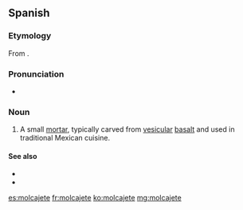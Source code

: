==Spanish==

===Etymology===
From {{etyl|nci|es}} {{term|molcaxitl|lang=nci|mōlcaxitl}}.

===Pronunciation===
* {{IPA|/mo̞lkaˈxe̞te̞/|lang=es}}

{{wikipedia|lang=es}}
===Noun===
{{es-noun|m}}

# {{context|Mexico|lang=es}} A small [[mortar]], typically carved from [[vesicular]] [[basalt]] and used in traditional Mexican cuisine. 

====See also====
* {{l|es|mortero|g=m}}
* {{l|es|tejolote|g=m}}

[[es:molcajete]]
[[fr:molcajete]]
[[ko:molcajete]]
[[mg:molcajete]]